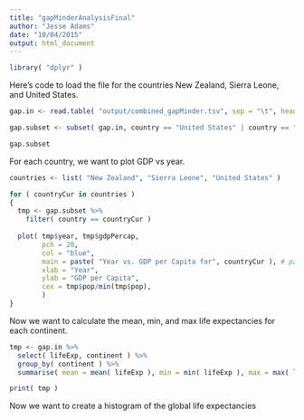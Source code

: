 ```yaml
---
title: "gapMinderAnalysisFinal"
author: "Jesse Adams"
date: "10/04/2015"
output: html_document
---
```


```r
library( "dplyr" )
```

Here's code to load the file for the countries New Zealand, Sierra Leone, and United States.

```r
gap.in <- read.table( "output/combined_gapMinder.tsv", sep = "\t", header = TRUE )

gap.subset <- subset( gap.in, country == "United States" | country == "Sierra Leone" | country == "New Zealand" )

gap.subset
```

For each country, we want to plot GDP vs year.

```r
countries <- list( "New Zealand", "Sierra Leone", "United States" )

for ( countryCur in countries )
{
  tmp <- gap.subset %>%
    filter( country == countryCur ) 
  
  plot( tmp$year, tmp$gdpPercap,
        pch = 20,
        col = "blue", 
        main = paste( "Year vs. GDP per Capita for", countryCur ), # paste0() adds no space between strings
        xlab = "Year",
        ylab = "GDP per Capita", 
        cex = tmp$pop/min(tmp$pop),
        )
}
```

Now we want to calculate the mean, min, and max life expectancies for each continent.

```r
tmp <- gap.in %>% 
  select( lifeExp, continent ) %>%
  group_by( continent ) %>%
  summarise( mean = mean( lifeExp ), min = min( lifeExp ), max = max( lifeExp ) )

print( tmp )
```

Now we want to create a histogram of the global life expectancies 